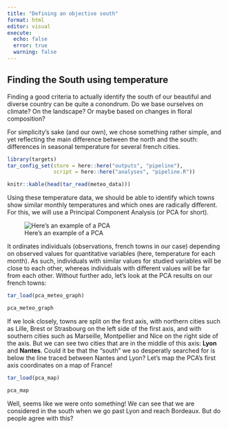 ```yaml
---
title: "Defining an objective south"
format: html
editor: visual
execute:
  echo: false
  error: true
  warning: false
---
```


## Finding the South using temperature

Finding a good criteria to actually identify the south of our beautiful and diverse country can be quite a conondrum. Do we base ourselves on climate? On the landscape? Or maybe based on changes in floral composition?

For simplicity's sake (and our own), we chose something rather simple, and yet reflecting the main difference between the north and the south: differences in seasonal temperature for several french cities.

```r

library(targets)
tar_config_set(store = here::here("outputs", "pipeline"), 
               script = here::here("analyses", "pipeline.R"))

```

```r
knitr::kable(head(tar_read(meteo_data)))
```

Using these temperature data, we should be able to identify which towns show similar monthly temperatures and which ones are radically different. For this, we will use a Principal Component Analysis (or PCA for short).

![Here's an example of a PCA](illustrations/plots_acp.jpg){fig-align="center"}

It ordinates individuals (observations, french towns in our case) depending on observed values for quantitative variables (here, temperature for each month). As such, individuals with similar values for studied variables will be close to each other, whereas individuals with different values will be far from each other. Without further ado, let's look at the PCA results on our french towns:

```r
tar_load(pca_meteo_graph)

pca_meteo_graph
```

If we look closely, towns are split on the first axis, with northern cities such as Lille, Brest or Strasbourg on the left side of the first axis, and with southern cities such as Marseille, Montpellier and Nice on the right side of the axis. But we can see two cities that are in the middle of this axis: **Lyon** and **Nantes**. Could it be that the "south" we so desperatly searched for is below the line traced between Nantes and Lyon? Let's map the PCA's first axis coordinates on a map of France!

```r
tar_load(pca_map)

pca_map
```
Well, seems like we were onto something! We can see that we are considered in the south when we go past Lyon and reach Bordeaux. But do people agree with this?